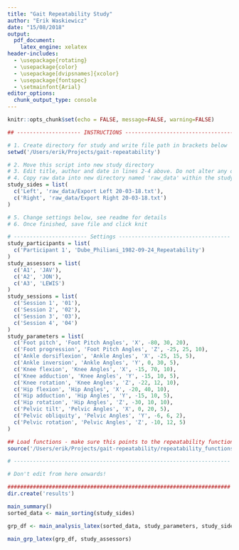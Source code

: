 ```yaml
---
title: "Gait Repeatability Study"
author: "Erik Waskiewicz"
date: "15/08/2018"
output: 
  pdf_document:
    latex_engine: xelatex
header-includes: 
  - \usepackage{rotating}
  - \usepackage{color}
  - \usepackage[dvipsnames]{xcolor}
  - \usepackage{fontspec}
  - \setmainfont{Arial}
editor_options: 
  chunk_output_type: console
---
```


```r
knitr::opts_chunk$set(echo = FALSE, message=FALSE, warning=FALSE)

## -------------------- INSTRUCTIONS ----------------------------------

# 1. Create directory for study and write file path in brackets below
setwd('/Users/erik/Projects/gait-repeatability')

# 2. Move this script into new study directory
# 3. Edit title, author and date in lines 2-4 above. Do not alter any other code above.
# 4. Copy raw data into new directory named 'raw_data' within the study directory. Check that filepaths below point to the data.
study_sides = list(
  c('Left', 'raw_data/Export Left 20-03-18.txt'),
  c('Right', 'raw_data/Export Right 20-03-18.txt')
)

# 5. Change settings below, see readme for details
# 6. Once finished, save file and click knit

# ----------------------- Settings -----------------------------------
study_participants = list(
  c('Participant 1', 'Dube_Philiani_1982-09-24_Repeatability')
)
study_assessors = list(
  c('A1', 'JAV'),
  c('A2', 'JON'),
  c('A3', 'LEWIS')
)
study_sessions = list(
  c('Session 1', '01'),
  c('Session 2', '02'),
  c('Session 3', '03'),
  c('Session 4', '04')
)
study_parameters = list(
  c('Foot pitch', 'Foot Pitch Angles', 'X', -80, 30, 20),
  c('Foot progression', 'Foot Pitch Angles', 'Z', -25, 25, 10),
  c('Ankle dorsiflexion', 'Ankle Angles', 'X', -25, 15, 5),
  c('Ankle inversion', 'Ankle Angles', 'Y', 0, 30, 5),
  c('Knee flexion', 'Knee Angles', 'X', -15, 70, 10),
  c('Knee adduction', 'Knee Angles', 'Y', -15, 10, 5),
  c('Knee rotation', 'Knee Angles', 'Z', -22, 12, 10),
  c('Hip flexion', 'Hip Angles', 'X', -20, 40, 10),
  c('Hip adduction', 'Hip Angles', 'Y', -15, 10, 5),
  c('Hip rotation', 'Hip Angles', 'Z', -30, 10, 10),
  c('Pelvic tilt', 'Pelvic Angles', 'X', 0, 20, 5),
  c('Pelvic obliquity', 'Pelvic Angles', 'Y', -6, 6, 2),
  c('Pelvic rotation', 'Pelvic Angles', 'Z', -10, 12, 5)
)

## Load functions - make sure this points to the repeatability functions file
source('/Users/erik/Projects/gait-repeatability/repeatability_functions.R')

# --------------------------------------------------------------------

# Don't edit from here onwards!

######################################################################
dir.create('results')
```

```r
main_summary()
sorted_data <- main_sorting(study_sides)
```

```r
grp_df <- main_analysis_latex(sorted_data, study_parameters, study_sides, study_sessions, study_assessors)
```
  
```r
main_grp_latex(grp_df, study_assessors)
```
